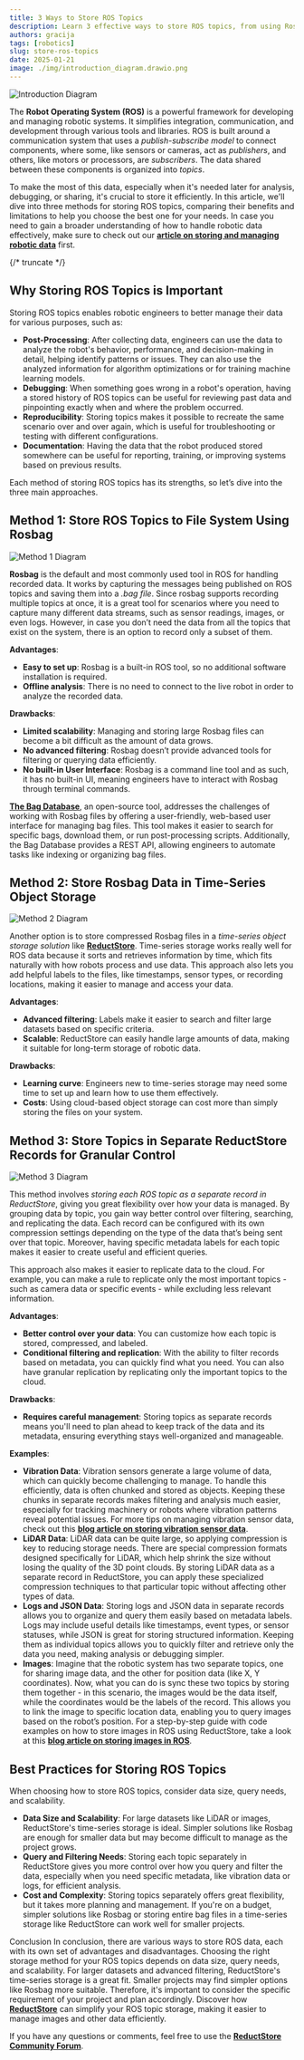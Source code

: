 ```yaml
---
title: 3 Ways to Store ROS Topics
description: Learn 3 effective ways to store ROS topics, from using Rosbag to advanced time-series storage with ReductStore. Discover scalable solutions, filtering options, and best practices for efficiently managing robotics data.
authors: gracija
tags: [robotics]
slug: store-ros-topics
date: 2025-01-21
image: ./img/introduction_diagram.drawio.png
---
```


![Introduction Diagram](./img/introduction_diagram.drawio.png)

The **Robot Operating System (ROS)** is a powerful framework for developing and managing robotic systems. It simplifies integration, communication, and development through various tools and libraries. ROS is built around a communication system that uses a _publish-subscribe model_ to connect components, where some, like sensors or cameras, act as _publishers_, and others, like motors or processors, are _subscribers_. The data shared between these components is organized into _topics_.

To make the most of this data, especially when it's needed later for analysis, debugging, or sharing, it's crucial to store it efficiently. In this article, we'll dive into three methods for storing ROS topics, comparing their benefits and limitations to help you choose the best one for your needs. In case you need to gain a broader understanding of how to handle robotic data effectively, make sure to check out our [**article on storing and managing robotic data**](/blog/store-robotic-data) first.

{/* truncate */}

## Why Storing ROS Topics is Important

Storing ROS topics enables robotic engineers to better manage their data for various purposes, such as:

- **Post-Processing**: After collecting data, engineers can use the data to analyze the robot's behavior, performance, and decision-making in detail, helping identify patterns or issues. They can also use the analyzed information for algorithm optimizations or for training machine learning models.
- **Debugging**: When something goes wrong in a robot's operation, having a stored history of ROS topics can be useful for reviewing past data and pinpointing exactly when and where the problem occurred.
- **Reproducibility**: Storing topics makes it possible to recreate the same scenario over and over again, which is useful for troubleshooting or testing with different configurations.
- **Documentation**: Having the data that the robot produced stored somewhere can be useful for reporting, training, or improving systems based on previous results.

Each method of storing ROS topics has its strengths, so let’s dive into the three main approaches.

## Method 1: Store ROS Topics to File System Using Rosbag

![Method 1 Diagram](./img/method1.drawio.png)

**Rosbag** is the default and most commonly used tool in ROS for handling recorded data. It works by capturing the messages being published on ROS topics and saving them into a _.bag file_. Since rosbag supports recording multiple topics at once, it is a great tool for scenarios where you need to capture many different data streams, such as sensor readings, images, or even logs. However, in case you don’t need the data from all the topics that exist on the system, there is an option to record only a subset of them.

**Advantages**:

- **Easy to set up**: Rosbag is a built-in ROS tool, so no additional software installation is required.
- **Offline analysis**: There is no need to connect to the live robot in order to analyze the recorded data.

**Drawbacks**:

- **Limited scalability**: Managing and storing large Rosbag files can become a bit difficult as the amount of data grows.
- **No advanced filtering**: Rosbag doesn’t provide advanced tools for filtering or querying data efficiently.
- **No built-in User Interface**: Rosbag is a command line tool and as such, it has no built-in UI, meaning engineers have to interact with Rosbag through terminal commands.

[**The Bag Database**](https://github.com/swri-robotics/bag-database), an open-source tool, addresses the challenges of working with Rosbag files by offering a user-friendly, web-based user interface for managing bag files. This tool makes it easier to search for specific bags, download them, or run post-processing scripts. Additionally, the Bag Database provides a REST API, allowing engineers to automate tasks like indexing or organizing bag files.

## Method 2: Store Rosbag Data in Time-Series Object Storage

![Method 2 Diagram](./img/method2.drawio.png)

Another option is to store compressed Rosbag files in a _time-series object storage solution_ like [**ReductStore**](/). Time-series storage works really well for ROS data because it sorts and retrieves information by time, which fits naturally with how robots process and use data. This approach also lets you add helpful labels to the files, like timestamps, sensor types, or recording locations, making it easier to manage and access your data.

**Advantages**:

- **Advanced filtering**: Labels make it easier to search and filter large datasets based on specific criteria.
- **Scalable**: ReductStore can easily handle large amounts of data, making it suitable for long-term storage of robotic data.

**Drawbacks**:

- **Learning curve**: Engineers new to time-series storage may need some time to set up and learn how to use them effectively.
- **Costs**: Using cloud-based object storage can cost more than simply storing the files on your system.

## Method 3: Store Topics in Separate ReductStore Records for Granular Control

![Method 3 Diagram](./img/method3.drawio.png)

This method involves _storing each ROS topic as a separate record in ReductStore_, giving you great flexibility over how your data is managed. By grouping data by topic, you gain way better control over filtering, searching, and replicating the data. Each record can be configured with its own compression settings depending on the type of the data that’s being sent over that topic. Moreover, having specific metadata labels for each topic makes it easier to create useful and efficient queries.

This approach also makes it easier to replicate data to the cloud. For example, you can make a rule to replicate only the most important topics - such as camera data or specific events - while excluding less relevant information.

**Advantages**:

- **Better control over your data**: You can customize how each topic is stored, compressed, and labeled.
- **Conditional filtering and replication**: With the ability to filter records based on metadata, you can quickly find what you need. You can also have granular replication by replicating only the important topics to the cloud.

**Drawbacks**:

- **Requires careful management**: Storing topics as separate records means you'll need to plan ahead to keep track of the data and its metadata, ensuring everything stays well-organized and manageable.

**Examples**:

- **Vibration Data**: Vibration sensors generate a large volume of data, which can quickly become challenging to manage. To handle this efficiently, data is often chunked and stored as objects. Keeping these chunks in separate records makes filtering and analysis much easier, especially for tracking machinery or robots where vibration patterns reveal potential issues. For more tips on managing vibration sensor data, check out this [**blog article on storing vibration sensor data**](/blog/how-to-store-vibration-sensor-data).
- **LiDAR Data**: LiDAR data can be quite large, so applying compression is key to reducing storage needs. There are special compression formats designed specifically for LiDAR, which help shrink the size without losing the quality of the 3D point clouds. By storing LiDAR data as a separate record in ReductStore, you can apply these specialized compression techniques to that particular topic without affecting other types of data.
- **Logs and JSON Data**: Storing logs and JSON data in separate records allows you to organize and query them easily based on metadata labels. Logs may include useful details like timestamps, event types, or sensor statuses, while JSON is great for storing structured information. Keeping them as individual topics allows you to quickly filter and retrieve only the data you need, making analysis or debugging simpler.
- **Images**: Imagine that the robotic system has two separate topics, one for sharing image data, and the other for position data (like X, Y coordinates). Now, what you can do is sync these two topics by storing them together - in this scenario, the images would be the data itself, while the coordinates would be the labels of the record. This allows you to link the image to specific location data, enabling you to query images based on the robot’s position. For a step-by-step guide with code examples on how to store images in ROS using ReductStore, take a look at this [**blog article on storing images in ROS**](/blog/tutorials/ros/optimal-image-storage-solutions-for-ros-based-computer-vision).

## Best Practices for Storing ROS Topics

When choosing how to store ROS topics, consider data size, query needs, and scalability.

- **Data Size and Scalability**: For large datasets like LiDAR or images, ReductStore's time-series storage is ideal. Simpler solutions like Rosbag are enough for smaller data but may become difficult to manage as the project grows.
- **Query and Filtering Needs**: Storing each topic separately in ReductStore gives you more control over how you query and filter the data, especially when you need specific metadata, like vibration data or logs, for efficient analysis.
- **Cost and Complexity**: Storing topics separately offers great flexibility, but it takes more planning and management. If you're on a budget, simpler solutions like Rosbag or storing entire bag files in a time-series storage like ReductStore can work well for smaller projects.

Conclusion
In conclusion, there are various ways to store ROS data, each with its own set of advantages and disadvantages. Choosing the right storage method for your ROS topics depends on data size, query needs, and scalability. For larger datasets and advanced filtering, ReductStore's time-series storage is a great fit. Smaller projects may find simpler options like Rosbag more suitable. Therefore, it's important to consider the specific requirement of your project and plan accordingly. Discover how [**ReductStore**](/) can simplify your ROS topic storage, making it easier to manage images and other data efficiently.

If you have any questions or comments, feel free to use the [**ReductStore Community Forum**](https://community.reduct.store).
